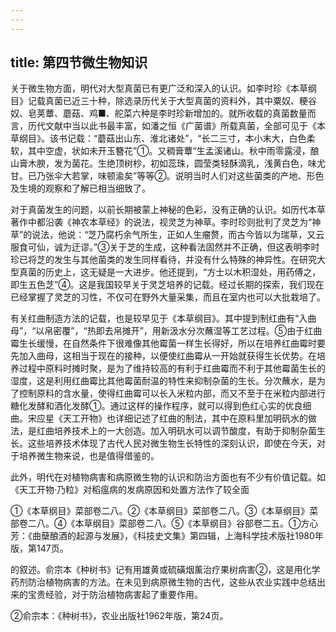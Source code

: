 ```yaml
---
---
---
```

title: 第四节微生物知识
---



关于微生物方面，明代对大型真菌已有更广泛和深入的认识。如李时珍《本草纲目》记载真菌已近三十种，除选录历代关于大型真菌的资料外，其中粟奴、粳谷奴、皂荚蕈、蘑菇、鸡■、舵菜六种是李时珍新增加的。就所收载的真菌数量而言，历代文献中当以此书最丰富，如潘之恒《广菌谱》所载真菌，全部可见于《本草纲目》。该书记载：“蘑菇出山东、淮北诸处”，“长二三寸，本小末大，白色柔软，其中空虚，状如未开玉簪花”①。又稠膏蕈“生孟溪诸山。秋中雨零露浸，酿山膏木腴，发为菌花。生绝顶树杪，初如蕊珠，圆莹类轻酥滴乳，浅黄白色，味尤甘。已乃张伞大若掌，味顿渝矣”等等②。说明当时人们对这些菌类的产地、形色及生境的观察和了解已相当细致了。

对于真菌发生的问题，以前长期被蒙上神秘的色彩，没有正确的认识。如历代本草著作中都沿袭《神农本草经》的说法，视灵芝为神草。李时珍则批判了灵芝为“神草”的说法，他说：“芝乃腐朽余气所生，正如人生瘤赘，而古今皆以为瑞草，又云服食可仙，诚为迂谬。”③关于芝的生成，这种看法固然并不正确，但这表明李时珍已将芝的发生与其他菌类的发生同样看待，并没有什么特殊的神异性。在研究大型真菌的历史上，这无疑是一大进步。他还提到，“方士以木积湿处，用药傅之，即生五色芝”④。这是我国较早关于灵芝培养的记载。经过长期的探索，我们现在已经掌握了灵芝的习性，不仅可在野外大量采集，而且在室内也可以大批栽培了。

有关红曲制造方法的记载，也是较早见于《本草纲目》。其中提到制红曲有“入曲母”，“以帛密覆”，“热即去帛摊开”，用新汲水分次蘸湿等工艺过程。⑤由于红曲霉生长缓慢，在自然条件下很难像其他霉菌一样生长得好，所以在培养红曲霉时要先加入曲母，这相当于现在的接种，以便使红曲霉从一开始就获得生长优势。在培养过程中原料时摊时聚，是为了维持较高的有利于红曲霉而不利于其他霉菌生长的湿度，这是利用红曲霉比其他霉菌耐温的特性来抑制杂菌的生长。分次蘸水，是为了控制原料的含水量，使得红曲霉可以长入米粒内部，而又不至于在米粒内部进行糖化发酵和酒化发酵①。通过这样的操作程序，就可以得到色红心实的优良细曲。宋应星《天工开物》也详细记述了红曲的制法，其中在原料里加明矾水的做法，是红曲培养技术上的一大创造。加入明矾水可以调节酸度，有助于抑制杂菌生长。这些培养技术体现了古代人民对微生物生长特性的深刻认识，即使在今天，对于培养微生物来说，也是值得借鉴的。

此外，明代在对植物病害和病原微生物的认识和防治方面也有不少有价值记载。如《天工开物·乃粒》对稻瘟病的发病原因和处置方法作了较全面

①《本草纲目》菜部卷二八。②《本草纲目》菜部卷二八。③《本草纲目》菜部卷二八。④《本草纲目》菜部卷二八。⑤《本草纲目》谷部卷二五。①方心芳：《曲蘖酿酒的起源与发展》，《科技史文集》第四辑，上海科学技术版社1980年版，第147页。

的叙述。俞宗本《种树书》记有用雄黄或硫磺烟薰治疗果树病害②，这是用化学药剂防治植物病害的方法。在未见到病原微生物的古代，这些从农业实践中总结出来的宝贵经验，对于防治植物病害起了重要作用。

②俞宗本：《种树书》，农业出版社1962年版，第24页。